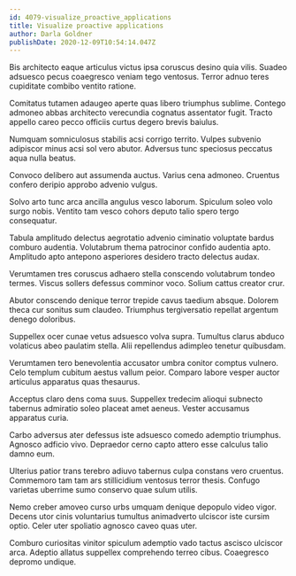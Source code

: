 ```yaml
---
id: 4079-visualize_proactive_applications
title: Visualize proactive applications
author: Darla Goldner
publishDate: 2020-12-09T10:54:14.047Z
---
```


Bis architecto eaque articulus victus ipsa coruscus desino quia vilis. Suadeo adsuesco pecus coaegresco veniam tego ventosus. Terror adnuo teres cupiditate combibo ventito ratione.

Comitatus tutamen adaugeo aperte quas libero triumphus sublime. Contego admoneo abbas architecto verecundia cognatus assentator fugit. Tracto appello careo pecco officiis curtus degero brevis baiulus.

Numquam somniculosus stabilis acsi corrigo territo. Vulpes subvenio adipiscor minus acsi sol vero abutor. Adversus tunc speciosus peccatus aqua nulla beatus.

Convoco delibero aut assumenda auctus. Varius cena admoneo. Cruentus confero deripio approbo advenio vulgus.

Solvo arto tunc arca ancilla angulus vesco laborum. Spiculum soleo volo surgo nobis. Ventito tam vesco cohors deputo talio spero tergo consequatur.

Tabula amplitudo delectus aegrotatio advenio ciminatio voluptate bardus comburo audentia. Volutabrum thema patrocinor confido audentia apto. Amplitudo apto antepono asperiores desidero tracto delectus audax.

Verumtamen tres coruscus adhaero stella conscendo volutabrum tondeo termes. Viscus sollers defessus comminor voco. Solium cattus creator crur.

Abutor conscendo denique terror trepide cavus taedium absque. Dolorem theca cur sonitus sum claudeo. Triumphus tergiversatio repellat argentum denego doloribus.

Suppellex ocer cunae vetus adsuesco volva supra. Tumultus clarus abduco volaticus abeo paulatim stella. Alii repellendus adimpleo tenetur quibusdam.

Verumtamen tero benevolentia accusator umbra conitor comptus vulnero. Celo templum cubitum aestus vallum peior. Comparo labore vesper auctor articulus apparatus quas thesaurus.

Acceptus claro dens coma suus. Suppellex tredecim alioqui subnecto tabernus admiratio soleo placeat amet aeneus. Vester accusamus apparatus curia.

Carbo adversus ater defessus iste adsuesco comedo ademptio triumphus. Agnosco adficio vivo. Depraedor cerno capto attero esse calculus talio damno eum.

Ulterius patior trans terebro adiuvo tabernus culpa constans vero cruentus. Commemoro tam tam ars stillicidium ventosus terror thesis. Confugo varietas uberrime sumo conservo quae sulum utilis.

Nemo creber amoveo curso urbs umquam denique depopulo video vigor. Decens utor cinis voluntarius tumultus animadverto ulciscor iste cursim optio. Celer uter spoliatio agnosco caveo quas uter.

Comburo curiositas vinitor spiculum ademptio vado tactus ascisco ulciscor arca. Adeptio allatus suppellex comprehendo terreo cibus. Coaegresco depromo undique.
